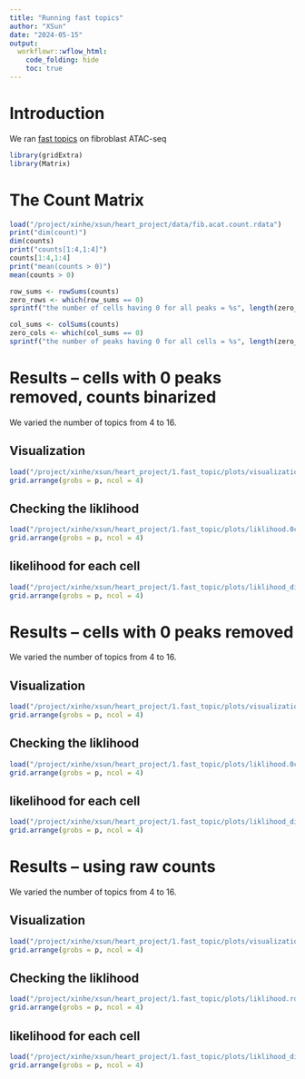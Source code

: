 ```yaml
---
title: "Running fast topics"
author: "XSun"
date: "2024-05-15"
output:
  workflowr::wflow_html:
    code_folding: hide
    toc: true
---
```


# Introduction

We ran [fast topics](https://stephenslab.github.io/fastTopics/index.html) on fibroblast ATAC-seq 

```r
library(gridExtra)
library(Matrix)
```

# The Count Matrix  

```r
load("/project/xinhe/xsun/heart_project/data/fib.acat.count.rdata")
print("dim(count)")
dim(counts)
print("counts[1:4,1:4]")
counts[1:4,1:4]
print("mean(counts > 0)")
mean(counts > 0)

row_sums <- rowSums(counts)
zero_rows <- which(row_sums == 0)
sprintf("the number of cells having 0 for all peaks = %s", length(zero_rows))

col_sums <- colSums(counts)
zero_cols <- which(col_sums == 0)
sprintf("the number of peaks having 0 for all cells = %s", length(zero_cols))
```

# Results -- cells with 0 peaks removed, counts binarized

We varied the number of topics from 4 to 16.

## Visualization

```r
load("/project/xinhe/xsun/heart_project/1.fast_topic/plots/visualization.0cellremoved.bin.rdata")
grid.arrange(grobs = p, ncol = 4)
```

## Checking the liklihood

```r
load("/project/xinhe/xsun/heart_project/1.fast_topic/plots/liklihood.0cellremoved.bin.rdata")
grid.arrange(grobs = p, ncol = 4)
```

## likelihood for each cell

```r
load("/project/xinhe/xsun/heart_project/1.fast_topic/plots/liklihood_dist.0cellremoved.rdata")
grid.arrange(grobs = p, ncol = 4)
```


# Results -- cells with 0 peaks removed

We varied the number of topics from 4 to 16.

## Visualization

```r
load("/project/xinhe/xsun/heart_project/1.fast_topic/plots/visualization.0cellremoved.rdata")
grid.arrange(grobs = p, ncol = 4)
```

## Checking the liklihood

```r
load("/project/xinhe/xsun/heart_project/1.fast_topic/plots/liklihood.0cellremoved.rdata")
grid.arrange(grobs = p, ncol = 4)
```

## likelihood for each cell

```r
load("/project/xinhe/xsun/heart_project/1.fast_topic/plots/liklihood_dist.0cellremoved.rdata")
grid.arrange(grobs = p, ncol = 4)
```




# Results -- using raw counts

We varied the number of topics from 4 to 16.

## Visualization

```r
load("/project/xinhe/xsun/heart_project/1.fast_topic/plots/visualization.rdata")
grid.arrange(grobs = p, ncol = 4)
```

## Checking the liklihood

```r
load("/project/xinhe/xsun/heart_project/1.fast_topic/plots/liklihood.rdata")
grid.arrange(grobs = p, ncol = 4)
```

## likelihood for each cell

```r
load("/project/xinhe/xsun/heart_project/1.fast_topic/plots/liklihood_dist.rdata")
grid.arrange(grobs = p, ncol = 4)
```